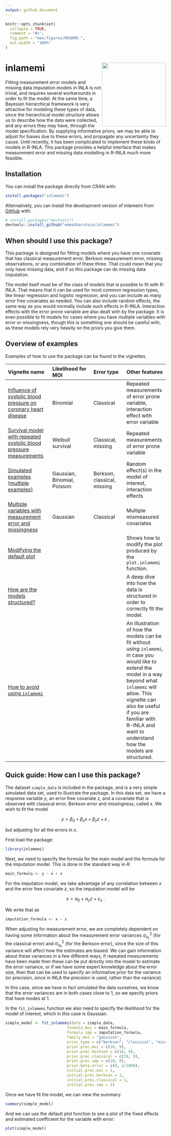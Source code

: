 ```yaml
---
output: github_document
---
```


<!-- README.md is generated from README.Rmd. Please edit that file -->
<!-- Build rd-file with devtools::build_readme() -->


```r
knitr::opts_chunk$set(
  collapse = TRUE,
  comment = "#>",
  fig.path = "man/figures/README-",
  out.width = "100%"
)
```

# inlamemi <img src="man/figures/inlamemi_transparent.png" align="right" height="200" style="float:right; height:200px;">



Fitting measurement error models and missing data imputation models in INLA is not trivial, and requires several workarounds in order to fit the model. At the same time, a Bayesian hierarchical framework is very attractive for modeling these types of data, since the hierarchical model structure allows us to describe how the data were collected, and any errors they may have, through the model specification. By supplying informative priors, we may be able to adjust for biases due to these errors, and propagate any uncertainty they cause. Until recently, it has been complicated to implement these kinds of models in R-INLA. This package provides a helpful interface that makes measurement error and missing data modelling in R-INLA much more feasible.

## Installation

You can install the package directly from CRAN with:
``` r
install.packages("inlamemi")
```

Alternatively, you can install the development version of inlamemi from
[GitHub](https://github.com/) with:

``` r
# install.packages("devtools")
devtools::install_github("emmaSkarstein/inlamemi")
```

## When should I use this package?

This package is designed for fitting models where you have one covariate that has classical measurement error, Berkson measurement error, missing observations, or any combination of these three. That could mean that you only have missing data, and if so this package can do missing data imputation.

The model itself must be of the class of models that is possible to fit with R-INLA. That means that it can be used for most common regression types, like linear regression and logistic regression, and you can include as many error free covariates as needed. You can also include random effects, the same way as you would normally include such effects in R-INLA. Interaction effects with the error prone variable are also dealt with by the package. It is even possible to fit models for cases where you have multiple variables with error or missingness, though this is something one should be careful with, as these models rely very heavily on the priors you give them.


## Overview of examples

Examples of how to use the package can be found in the vignettes. 

|Vignette name | Likelihood for MOI | Error type | Other features |
|:-----------|:----------|:--------|:----------|
|[Influence of systolic blood pressure on coronary heart disease](https://emmaskarstein.github.io/inlamemi/articles/Framingham_heart_study.html) | Binomial | Classical | Repeated measurements of error prone variable, interaction effect with error variable |
|[Survival model with repeated systolic blood pressure measurements](https://emmaskarstein.github.io/inlamemi/articles/nhanes_survival_model.html) | Weibull survival | Classical, missing | Repeated measurements of error prone variable|
|[Simulated examples (multiple examples)](https://emmaskarstein.github.io/inlamemi/articles/simulated_examples.html) | Gaussian, Binomial, Poisson | Berkson, classical, missing | Random effect(s) in the model of interest, interaction effects |
|[Multiple variables with measurement error and missingness](https://emmaskarstein.github.io/inlamemi/articles/multiple_error_variables.html) | Gaussian | Classical |  Multiple mismeasured covariates |
|[Modifying the default plot](https://emmaskarstein.github.io/inlamemi/articles/modifying_default_plot.html) ||| Shows how to modify the plot produced by the `plot.inlamemi` function. |
|[How are the models structured?](https://emmaskarstein.github.io/inlamemi/articles/Visualize_model_structure.html) ||| A deep dive into how the data is structured in order to correctly fit the model. |
|[How to avoid using `inlamemi`](https://emmaskarstein.github.io/inlamemi/articles/building_models_without_inlamemi.html) ||| An illustration of how the models can be fit without using `inlamemi`, in case you would like to extend the model in a way beyond what `inlamemi` will allow. This vignette can also be useful if you are familiar with R-INLA and want to understand how the models are structured.|


## Quick guide: How can I use this package?

The dataset `simple_data` is included in the package, and is a very simple simulated data set, used to illustrate the package. In this data set, we have a response variable $y$, an error free covariate $z$, and a covariate that is observed with classical error, Berkson error and missingness, called $x$. We wish to fit the model 

$$
 y = \beta_0 + \beta_x x + \beta_z z + \varepsilon \ ,
$$

but adjusting for all the errors in $x$.

First load the package:
```r
library(inlamemi)
```

Next, we need to specify the formula for the main model and the formula for the imputation model. This is done in the standard way in *R*:

```r
main_formula <- y ~ x + z
```

For the imputation model, we take advantage of any correlation between $x$ and the error free covariate $z$, so the imputation model will be

$$
 x = \alpha_0 + \alpha_z z + \varepsilon_x \ .
$$

We write that as

```r
imputation_formula <- x ~ z
```

When adjusting for measurement error, we are completely dependent on having some information about the measurement error variances $\sigma_{u_c}^2$ (for the classical error) and $\sigma_{u_b}^2$ (for the Berkson error), since the size of this variance will affect how the estimates are biased. We can gain information about these variances in a few different ways, if repeated measurements have been made then these can be put directly into the model to estimate the error variance, or if we have some expert knowledge about the error size, then that can be used to specify an informative prior for the variance (or precision, since in INLA the precision is used, rather than the variance). 

In this case, since we have in fact simulated the data ourselves, we know that the error variances are in both cases close to 1, so we specify priors that have modes at 1.

In the `fit_inlamemi` function we also need to specify the likelihood for the model of interest, which in this case is Gaussian.

```r
simple_model <- fit_inlamemi(data = simple_data, 
                           formula_moi = main_formula, 
                           formula_imp = imputation_formula, 
                           family_moi = "gaussian",
                           error_type = c("berkson", "classical", "missing"),
                           prior.prec.moi = c(10, 9),
                           prior.prec.berkson = c(10, 9), 
                           prior.prec.classical = c(10, 9),
                           prior.prec.imp = c(10, 9),
                           prior.beta.error = c(0, 1/1000),
                           initial.prec.moi = 1,
                           initial.prec.berkson = 1,
                           initial.prec.classical = 1,
                           initial.prec.imp = 1)
```

Once we have fit the model, we can view the summary:

```r
summary(simple_model)
```

And we can use the default plot function to see a plot of the fixed effects and estimated coefficient for the variable with error:

```r
plot(simple_model)
```



